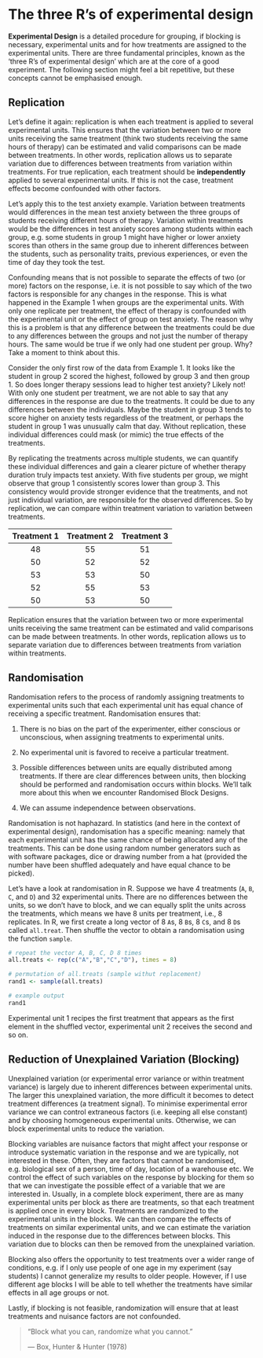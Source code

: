 # The three R's of experimental design 

**Experimental Design** is a detailed procedure for grouping, if blocking is necessary, experimental units and for how treatments are assigned to the experimental units. There are three fundamental principles, known as the 'three R's of experimental design' which are at the core of a good experiment. The following section might feel a bit repetitive, but these concepts cannot be emphasised enough.

## Replication {.unnumbered}

Let's define it again: replication is when each treatment is applied to several experimental units. This ensures that the variation between two or more units receiving the same treatment (think two students receiving the same hours of therapy) can be estimated and valid comparisons can be made between treatments. In other words, replication allows us to separate variation due to differences between treatments from variation within treatments. For true replication, each treatment should be **independently** applied to several experimental units. If this is not the case, treatment effects become confounded with other factors.

Let's apply this to the test anxiety example. Variation between treatments would differences in the mean test anxiety between the three groups of students receiving different hours of therapy. Variation within treatments would be the differences in test anxiety scores among students within each group, e.g. some students in group 1 might have higher or lower anxiety scores than others in the same group due to inherent differences between the students, such as personality traits, previous experiences, or even the time of day they took the test. 

Confounding means that is not possible to separate the effects of two (or more) factors on the response, i.e. it is not possible to say which of the two factors is responsible for any changes in the response. This is what happened in the Example 1 when groups are the experimental units. With only one replicate per treatment, the effect of therapy is confounded with the experimental unit or the effect of group on test anxiety. The reason why this is a problem is that any difference between the treatments could be due to any differences between the groups and not just the number of therapy hours. The same would be true if we only had one student per group. Why? Take a moment to think about this.

Consider the only first row of the data from Example 1. It looks like the student in group 2 scored the highest, followed by group 3 and then group 1. So does longer therapy sessions lead to higher test anxiety? Likely not! With only one student per treatment, we are not able to say that any differences in the response are due to the treatments. It could be due to any differences between the individuals. Maybe the student in group 3 tends to score higher on anxiety tests regardless of the treatment, or perhaps the student in group 1 was unusually calm that day. Without replication, these individual differences could mask (or mimic) the true effects of the treatments.

By replicating the treatments across multiple students, we can quantify these individual differences and gain a clearer picture of whether therapy duration truly impacts test anxiety. With five students per group, we might observe that group 1 consistently scores lower than group 3. This consistency would provide stronger evidence that the treatments, and not just individual variation, are responsible for the observed differences. So by replication, we can compare within treatment variation to variation between treatments.

| Treatment 1 | Treatment 2 | Treatment 3 |
|:-----------:|:-----------:|:-----------:|
|     48      |     55      |     51      |
|     50      |     52      |     52      |
|     53      |     53      |     50      |
|     52      |     55      |     53      |
|     50      |     53      |     50      |

<!-- ::: {.callout-tip icon="false"} -->
<!-- ## Example 3.1 -->

<!-- Maybe the co2 uptake data? -->
<!-- ::: -->

Replication ensures that the variation between two or more experimental units receiving the same treatment can be estimated and valid comparisons can be made between treatments. In other words, replication allows us to separate variation due to differences between treatments from variation within treatments. 

## Randomisation {.unnumbered}

Randomisation refers to the process of randomly assigning treatments to experimental units such that each experimental unit has equal chance of receiving a specific treatment. Randomisation ensures that:

1.  There is no bias on the part of the experimenter, either conscious or unconscious, when assigning treatments to experimental units.

2.  No experimental unit is favored to receive a particular treatment.

3.  Possible differences between units are equally distributed among treatments. If there are clear differences between units, then blocking should be performed and randomisation occurs within blocks. We'll talk more about this when we encounter Randomised Block Designs. 

4.  We can assume independence between observations.

Randomisation is not haphazard. In statistics (and here in the context of experimental design), randomisation has a specific meaning: namely that each experimental unit has the same chance of being allocated any of the treatments. This can be done using random number generators such as with software packages, dice or drawing number from a hat (provided the number have been shuffled adequately and have equal chance to be picked).

Let's have a look at randomisation in R. Suppose we have 4 treatments (`A`, `B`, `C`, and `D`) and 32 experimental units. There are no differences between the units, so we don't have to block, and we can equally split the units across the treatments, which means we have 8 units per treatment, i.e., 8 replicates. In R, we first create a long vector of 8 `A`s, 8 `B`s, 8 `C`s, and 8 `D`s called `all.treat`. Then shuffle the vector to obtain a randomisation using the function `sample`.

```r

# repeat the vector A, B, C, D 8 times 
all.treats <- rep(c("A","B","C","D"), times = 8)

# permutation of all.treats (sample withut replacement)
rand1 <- sample(all.treats)

# example output
rand1

```

Experimental unit 1 recipes the first treatment that appears as the first element in the shuffled vector, experimental unit 2 receives the second and so on.

## Reduction of Unexplained Variation (Blocking) {.unnumbered}

Unexplained variation (or experimental error variance or within treatment variance) is largely due to inherent differences between experimental units. The larger this unexplained variation, the more difficult it becomes to detect treatment differences (a treatment signal). To minimise experimental error variance we can control extraneous factors (i.e. keeping all else constant) and by choosing homogeneous experimental units. Otherwise, we can block experimental units to reduce the variation.

Blocking variables are nuisance factors that might affect your response or introduce systematic variation in the response and we are typically, not interested in these. Often, they are factors that cannot be randomised, e.g. biological sex of a person, time of day, location of a warehouse etc. We control the effect of such variables on the response by blocking for them so that we can investigate the possible effect of a variable that we are interested in. Usually, in a complete block experiment, there are as many experimental units per block as there are treatments, so that each treatment is applied once in every block. Treatments are randomized to the experimental units in the blocks. We can then compare the effects of treatments on similar experimental units, and we can estimate the variation induced in the response due to the differences between blocks. This variation due to blocks can then be removed from the unexplained variation.

Blocking also offers the opportunity to test treatments over a wider range of conditions, e.g. if I only use people of one age in my experiment (say students) I cannot generalize my results to older people. However, if I use different age blocks I will be able to tell whether the treatments have similar effects in all age groups or not.

Lastly, if blocking is not feasible, randomization will ensure that at least treatments and nuisance factors are not confounded.

> "Block what you can, randomize what you cannot."
>
> — Box, Hunter & Hunter (1978)
